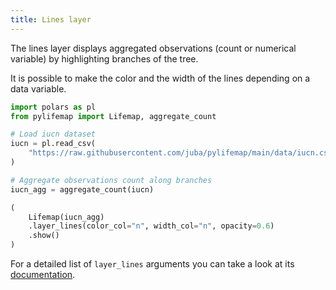 ```yaml
---
title: Lines layer
---
```


The lines layer displays aggregated observations (count or numerical variable) by highlighting branches of the tree. 

It is possible to make the color and the width of the lines depending on a data variable.

```python
import polars as pl
from pylifemap import Lifemap, aggregate_count

# Load iucn dataset
iucn = pl.read_csv(
    "https://raw.githubusercontent.com/juba/pylifemap/main/data/iucn.csv"
)

# Aggregate observations count along branches
iucn_agg = aggregate_count(iucn)

(
    Lifemap(iucn_agg)
    .layer_lines(color_col="n", width_col="n", opacity=0.6)
    .show()
)
```

For a detailed list of `layer_lines` arguments you can take a look at its [documentation](`~pylifemap.Lifemap.layer_lines`).
